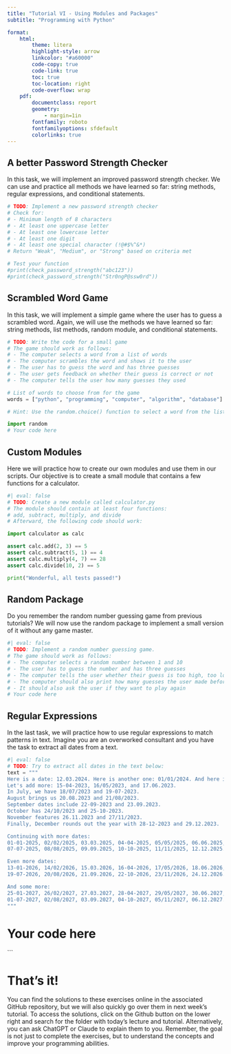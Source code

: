 ```yaml
---
title: "Tutorial VI - Using Modules and Packages"
subtitle: "Programming with Python"

format:
    html:
        theme: litera
        highlight-style: arrow
        linkcolor: "#a60000"
        code-copy: true
        code-link: true
        toc: true
        toc-location: right
        code-overflow: wrap
    pdf: 
        documentclass: report
        geometry:
            - margin=1in
        fontfamily: roboto
        fontfamilyoptions: sfdefault
        colorlinks: true
---
```


## A better Password Strength Checker

In this task, we will implement an improved password strength checker. We can use and practice all methods we have learned so far: string methods, regular expressions, and conditional statements.

```python
# TODO: Implement a new password strength checker
# Check for:
# - Minimum length of 8 characters
# - At least one uppercase letter
# - At least one lowercase letter
# - At least one digit
# - At least one special character (!@#$%^&*)
# Return "Weak", "Medium", or "Strong" based on criteria met

# Test your function
#print(check_password_strength("abc123"))
#print(check_password_strength("Str0ngP@ssw0rd"))
```

## Scrambled Word Game

In this task, we will implement a simple game where the user has to guess a scrambled word. Again, we will use the methods we have learned so far: string methods, list methods, random module, and conditional statements.

```python
# TODO: Write the code for a small game
# The game should work as follows:
# - The computer selects a word from a list of words
# - The computer scrambles the word and shows it to the user
# - The user has to guess the word and has three guesses
# - The user gets feedback on whether their guess is correct or not
# - The computer tells the user how many guesses they used

# List of words to choose from for the game
words = ["python", "programming", "computer", "algorithm", "database"]

# Hint: Use the random.choice() function to select a word from the list and try to come up with the rest of the code yourself!

import random
# Your code here

```

## Custom Modules

Here we will practice how to create our own modules and use them in our scripts. Our objective is to create a small module that contains a few functions for a calculator.

```python
#| eval: false
# TODO: Create a new module called calculator.py
# The module should contain at least four functions: 
# add, subtract, multiply, and divide
# Afterward, the following code should work:

import calculator as calc

assert calc.add(2, 3) == 5
assert calc.subtract(5, 1) == 4
assert calc.multiply(4, 7) == 28
assert calc.divide(10, 2) == 5

print("Wonderful, all tests passed!")

```

## Random Package

Do you remember the random number guessing game from previous tutorials? We will now use the random package to implement a small version of it without any game master.

```python
#| eval: false
# TODO: Implement a random number guessing game.
# The game should work as follows:
# - The computer selects a random number between 1 and 10
# - The user has to guess the number and has three guesses
# - The computer tells the user whether their guess is too high, too low, or correct
# - The computer should also print how many guesses the user made before guessing the number correctly
# - It should also ask the user if they want to play again
# Your code here
```

## Regular Expressions

In the last task, we will practice how to use regular expressions to match patterns in text. Imagine you are an overworked consultant and you have the task to extract all dates from a text.
```python
#| eval: false
# TODO: Try to extract all dates in the text below:
text = """
Here is a date: 12.03.2024. Here is another one: 01/01/2024. And here is the third one: 2024-01-01.
Let's add more: 15-04-2023, 16/05/2023, and 17.06.2023. 
In July, we have 18/07/2023 and 19-07-2023. 
August brings us 20.08.2023 and 21/08/2023. 
September dates include 22-09-2023 and 23.09.2023. 
October has 24/10/2023 and 25-10-2023. 
November features 26.11.2023 and 27/11/2023. 
Finally, December rounds out the year with 28-12-2023 and 29.12.2023.

Continuing with more dates: 
01-01-2025, 02/02/2025, 03.03.2025, 04-04-2025, 05/05/2025, 06.06.2025, 
07-07-2025, 08/08/2025, 09.09.2025, 10-10-2025, 11/11/2025, 12.12.2025.

Even more dates: 
13-01-2026, 14/02/2026, 15.03.2026, 16-04-2026, 17/05/2026, 18.06.2026, 
19-07-2026, 20/08/2026, 21.09.2026, 22-10-2026, 23/11/2026, 24.12.2026.

And some more: 
25-01-2027, 26/02/2027, 27.03.2027, 28-04-2027, 29/05/2027, 30.06.2027, 
01-07-2027, 02/08/2027, 03.09.2027, 04-10-2027, 05/11/2027, 06.12.2027.
"""
````

# Your code here
```

# That's it!
You can find the solutions to these exercises online in the associated GitHub repository, but we will also quickly go over them in next week's tutorial. To access the solutions, click on the Github button on the lower right and search for the folder with today's lecture and tutorial. Alternatively, you can ask ChatGPT or Claude to explain them to you. Remember, the goal is not just to complete the exercises, but to understand the concepts and improve your programming abilities.